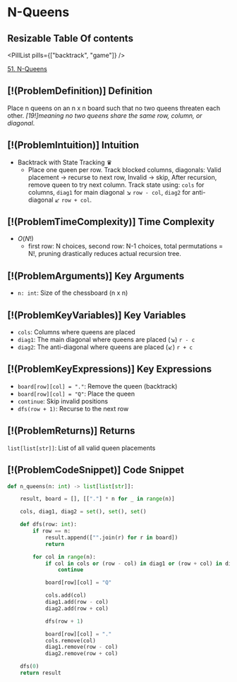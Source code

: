 # N-Queens

## Resizable Table Of contents

<DifficultyBadge difficulty="hard" />

<PillList pills={["backtrack", "game"]} />

[51. N-Queens](https://leetcode.com/problems/n-queens)

## [!(ProblemDefinition)] Definition

Place n queens on an n x n board such that no two queens threaten each other. *[19!]meaning no two queens share the same row, column, or diagonal*.

## [!(ProblemIntuition)] Intuition

- Backtrack with State Tracking ♛
    - Place one queen per row. Track blocked columns, diagonals: Valid placement → recurse to next row, Invalid → skip, After recursion, remove queen to try next column. Track state using: `cols` for columns, `diag1` for main diagonal *↘* `row - col`, `diag2` for anti-diagonal *↙* `row + col`.

## [!(ProblemTimeComplexity)] Time Complexity

- $O(N!)$
    - first row: N choices, second row: N-1 choices, total permutations = N!, pruning drastically reduces actual recursion tree.

## [!(ProblemArguments)] Key Arguments

- `n: int`: Size of the chessboard (n x n)

## [!(ProblemKeyVariables)] Key Variables

- `cols`: Columns where queens are placed
- `diag1`: The main diagonal where queens are placed (↘) `r - c`
- `diag2`: The anti-diagonal where queens are placed (↙) `r + c`

## [!(ProblemKeyExpressions)] Key Expressions

- ``board[row][col] = "."``: Remove the queen (backtrack)
- ``board[row][col] = "Q"``: Place the queen
- ``continue``: Skip invalid positions
- ``dfs(row + 1)``: Recurse to the next row

## [!(ProblemReturns)] Returns

`list[list[str]]`: List of all valid queen placements

## [!(ProblemCodeSnippet)] Code Snippet

```python meta="source=problems/51-n-queens/solution.py"
def n_queens(n: int) -> list[list[str]]:

    result, board = [], [["."] * n for _ in range(n)]

    cols, diag1, diag2 = set(), set(), set()

    def dfs(row: int):
        if row == n:
            result.append(["".join(r) for r in board])
            return

        for col in range(n):
            if col in cols or (row - col) in diag1 or (row + col) in diag2:
                continue

            board[row][col] = "Q"

            cols.add(col)
            diag1.add(row - col)
            diag2.add(row + col)

            dfs(row + 1)

            board[row][col] = "."
            cols.remove(col)
            diag1.remove(row - col)
            diag2.remove(row + col)

    dfs(0)
    return result
```

